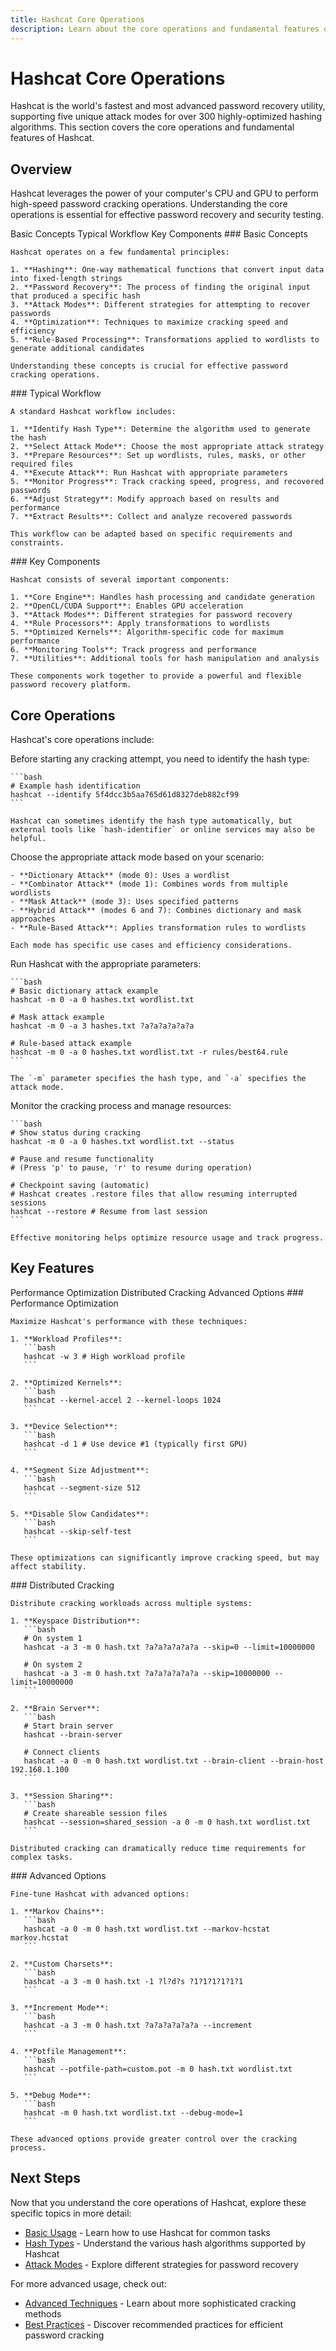 ```yaml
---
title: Hashcat Core Operations
description: Learn about the core operations and fundamental features of Hashcat for password cracking
---
```



# Hashcat Core Operations

Hashcat is the world's fastest and most advanced password recovery utility, supporting five unique attack modes for over 300 highly-optimized hashing algorithms. This section covers the core operations and fundamental features of Hashcat.

## Overview

Hashcat leverages the power of your computer's CPU and GPU to perform high-speed password cracking operations. Understanding the core operations is essential for effective password recovery and security testing.

<Tabs defaultValue="basics" className="pt-5 pb-1">
  <TabsList>
    <TabsTrigger value="basics">Basic Concepts</TabsTrigger>
    <TabsTrigger value="workflow">Typical Workflow</TabsTrigger>
    <TabsTrigger value="components">Key Components</TabsTrigger>
  </TabsList>
  <TabsContent value="basics">
    ### Basic Concepts
    
    Hashcat operates on a few fundamental principles:
    
    1. **Hashing**: One-way mathematical functions that convert input data into fixed-length strings
    2. **Password Recovery**: The process of finding the original input that produced a specific hash
    3. **Attack Modes**: Different strategies for attempting to recover passwords
    4. **Optimization**: Techniques to maximize cracking speed and efficiency
    5. **Rule-Based Processing**: Transformations applied to wordlists to generate additional candidates
    
    Understanding these concepts is crucial for effective password cracking operations.
  </TabsContent>
  <TabsContent value="workflow">
    ### Typical Workflow
    
    A standard Hashcat workflow includes:
    
    1. **Identify Hash Type**: Determine the algorithm used to generate the hash
    2. **Select Attack Mode**: Choose the most appropriate attack strategy
    3. **Prepare Resources**: Set up wordlists, rules, masks, or other required files
    4. **Execute Attack**: Run Hashcat with appropriate parameters
    5. **Monitor Progress**: Track cracking speed, progress, and recovered passwords
    6. **Adjust Strategy**: Modify approach based on results and performance
    7. **Extract Results**: Collect and analyze recovered passwords
    
    This workflow can be adapted based on specific requirements and constraints.
  </TabsContent>
  <TabsContent value="components">
    ### Key Components
    
    Hashcat consists of several important components:
    
    1. **Core Engine**: Handles hash processing and candidate generation
    2. **OpenCL/CUDA Support**: Enables GPU acceleration
    3. **Attack Modes**: Different strategies for password recovery
    4. **Rule Processors**: Apply transformations to wordlists
    5. **Optimized Kernels**: Algorithm-specific code for maximum performance
    6. **Monitoring Tools**: Track progress and performance
    7. **Utilities**: Additional tools for hash manipulation and analysis
    
    These components work together to provide a powerful and flexible password recovery platform.
  </TabsContent>
</Tabs>

## Core Operations

Hashcat's core operations include:

<Steps>
  <Step title="Hash Identification">
    Before starting any cracking attempt, you need to identify the hash type:
    
    ```bash
    # Example hash identification
    hashcat --identify 5f4dcc3b5aa765d61d8327deb882cf99
    ```
    
    Hashcat can sometimes identify the hash type automatically, but external tools like `hash-identifier` or online services may also be helpful.
  </Step>
  <Step title="Selecting Attack Mode">
    Choose the appropriate attack mode based on your scenario:
    
    - **Dictionary Attack** (mode 0): Uses a wordlist
    - **Combinator Attack** (mode 1): Combines words from multiple wordlists
    - **Mask Attack** (mode 3): Uses specified patterns
    - **Hybrid Attack** (modes 6 and 7): Combines dictionary and mask approaches
    - **Rule-Based Attack**: Applies transformation rules to wordlists
    
    Each mode has specific use cases and efficiency considerations.
  </Step>
  <Step title="Executing the Attack">
    Run Hashcat with the appropriate parameters:
    
    ```bash
    # Basic dictionary attack example
    hashcat -m 0 -a 0 hashes.txt wordlist.txt
    
    # Mask attack example
    hashcat -m 0 -a 3 hashes.txt ?a?a?a?a?a?a
    
    # Rule-based attack example
    hashcat -m 0 -a 0 hashes.txt wordlist.txt -r rules/best64.rule
    ```
    
    The `-m` parameter specifies the hash type, and `-a` specifies the attack mode.
  </Step>
  <Step title="Monitoring and Management">
    Monitor the cracking process and manage resources:
    
    ```bash
    # Show status during cracking
    hashcat -m 0 -a 0 hashes.txt wordlist.txt --status
    
    # Pause and resume functionality
    # (Press 'p' to pause, 'r' to resume during operation)
    
    # Checkpoint saving (automatic)
    # Hashcat creates .restore files that allow resuming interrupted sessions
    hashcat --restore # Resume from last session
    ```
    
    Effective monitoring helps optimize resource usage and track progress.
  </Step>
</Steps>

## Key Features

<Tabs defaultValue="performance" className="pt-5 pb-1">
  <TabsList>
    <TabsTrigger value="performance">Performance Optimization</TabsTrigger>
    <TabsTrigger value="distributed">Distributed Cracking</TabsTrigger>
    <TabsTrigger value="advanced">Advanced Options</TabsTrigger>
  </TabsList>
  <TabsContent value="performance">
    ### Performance Optimization
    
    Maximize Hashcat's performance with these techniques:
    
    1. **Workload Profiles**:
       ```bash
       hashcat -w 3 # High workload profile
       ```
       
    2. **Optimized Kernels**:
       ```bash
       hashcat --kernel-accel 2 --kernel-loops 1024
       ```
       
    3. **Device Selection**:
       ```bash
       hashcat -d 1 # Use device #1 (typically first GPU)
       ```
       
    4. **Segment Size Adjustment**:
       ```bash
       hashcat --segment-size 512
       ```
       
    5. **Disable Slow Candidates**:
       ```bash
       hashcat --skip-self-test
       ```
    
    These optimizations can significantly improve cracking speed, but may affect stability.
  </TabsContent>
  <TabsContent value="distributed">
    ### Distributed Cracking
    
    Distribute cracking workloads across multiple systems:
    
    1. **Keyspace Distribution**:
       ```bash
       # On system 1
       hashcat -a 3 -m 0 hash.txt ?a?a?a?a?a?a --skip=0 --limit=10000000
       
       # On system 2
       hashcat -a 3 -m 0 hash.txt ?a?a?a?a?a?a --skip=10000000 --limit=10000000
       ```
       
    2. **Brain Server**:
       ```bash
       # Start brain server
       hashcat --brain-server
       
       # Connect clients
       hashcat -a 0 -m 0 hash.txt wordlist.txt --brain-client --brain-host 192.168.1.100
       ```
       
    3. **Session Sharing**:
       ```bash
       # Create shareable session files
       hashcat --session=shared_session -a 0 -m 0 hash.txt wordlist.txt
       ```
    
    Distributed cracking can dramatically reduce time requirements for complex tasks.
  </TabsContent>
  <TabsContent value="advanced">
    ### Advanced Options
    
    Fine-tune Hashcat with advanced options:
    
    1. **Markov Chains**:
       ```bash
       hashcat -a 0 -m 0 hash.txt wordlist.txt --markov-hcstat markov.hcstat
       ```
       
    2. **Custom Charsets**:
       ```bash
       hashcat -a 3 -m 0 hash.txt -1 ?l?d?s ?1?1?1?1?1?1
       ```
       
    3. **Increment Mode**:
       ```bash
       hashcat -a 3 -m 0 hash.txt ?a?a?a?a?a?a --increment
       ```
       
    4. **Potfile Management**:
       ```bash
       hashcat --potfile-path=custom.pot -m 0 hash.txt wordlist.txt
       ```
       
    5. **Debug Mode**:
       ```bash
       hashcat -m 0 hash.txt wordlist.txt --debug-mode=1
       ```
    
    These advanced options provide greater control over the cracking process.
  </TabsContent>
</Tabs>

## Next Steps

Now that you understand the core operations of Hashcat, explore these specific topics in more detail:

- [Basic Usage](/docs/hashcat/core-operations/basic-usage) - Learn how to use Hashcat for common tasks
- [Hash Types](/docs/hashcat/core-operations/hash-types) - Understand the various hash algorithms supported by Hashcat
- [Attack Modes](/docs/hashcat/core-operations/attack-modes) - Explore different strategies for password recovery

For more advanced usage, check out:

- [Advanced Techniques](/docs/hashcat/advanced-techniques) - Learn about more sophisticated cracking methods
- [Best Practices](/docs/hashcat/best-practices) - Discover recommended practices for efficient password cracking
